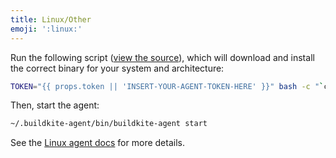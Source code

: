 ```yaml
---
title: Linux/Other
emoji: ':linux:'
---
```

Run the following script ([view the source](https://raw.githubusercontent.com/buildkite/agent/master/install.sh)), which will download and install the correct binary for your system and architecture:

```bash
TOKEN="{{ props.token || 'INSERT-YOUR-AGENT-TOKEN-HERE' }}" bash -c "`curl -sL https://raw.githubusercontent.com/buildkite/agent/master/install.sh`"
```

Then, start the agent:

```bash
~/.buildkite-agent/bin/buildkite-agent start
```

<p class="rounded bg-silver p2">See the <a href="/docs/agent/linux">Linux agent docs</a> for more details.</p>
